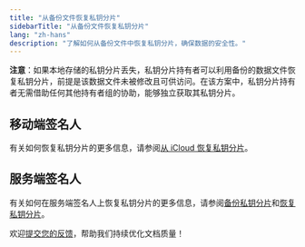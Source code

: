 ```yaml
---
title: "从备份文件恢复私钥分片"
sidebarTitle: "从备份文件恢复私钥分片"
lang: "zh-hans"
description: "了解如何从备份文件中恢复私钥分片，确保数据的安全性。"
---
```


**注意**：如果本地存储的私钥分片丢失，私钥分片持有者可以利用备份的数据文件恢复私钥分片，前提是该数据文件未被修改且可供访问。在该方案中，私钥分片持有者无需借助任何其他持有者组的协助，能够独立获取其私钥分片。

## 移动端签名人

有关如何恢复私钥分片的更多信息，请参阅[从 iCloud 恢复私钥分片](/cn/guard/reset)。

## 服务端签名人

有关如何在服务端签名人上恢复私钥分片的更多信息，请参阅[备份私钥分片](https://www.cobo.com/developers/v2_cn/guides/mpc-wallets/server-co-signer/key-shares-backup)和[恢复私钥分片](https://www.cobo.com/developers/v2_cn/guides/mpc-wallets/server-co-signer/key-shares-restore)。

<Tip>欢迎[提交您的反馈](https://forms.zohopublic.com/cobo/form/DocumentFeedbackForm/formperma/QvLOhxJv1_JMsJ-1dleZ8Itb_7rzN-LtgvsDdxosoVI?referrername=manuals)，帮助我们持续优化文档质量！</Tip>